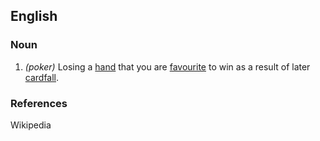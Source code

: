 ==English==

===Noun===
{{en-noun}}

# ''(poker)'' Losing a [[hand]] that you are [[favourite]] to win as a result of later [[cardfall]].
===References===
Wikipedia